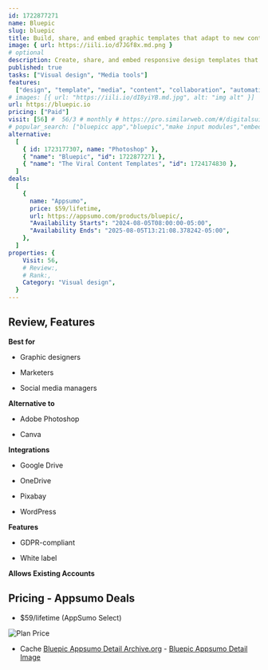 ```yaml
---
id: 1722877271
name: Bluepic
slug: bluepic
title: Build, share, and embed graphic templates that adapt to new content while preserving brand guidelines
image: { url: https://iili.io/d7JGf8x.md.png }
# optional
description: Create, share, and embed responsive design templates that automatically adapt to new contentCreate designs at scale with Bluepic’s simple form-based template editor, batch editor, and built-in API
published: true
tasks: ["Visual design", "Media tools"]
features:
  ["design", "template", "media", "content", "collaboration", "automation"]
# images: [{ url: "https://iili.io/dI8yiYB.md.jpg", alt: "img alt" }]
url: https://bluepic.io
pricing: ["Paid"]
visit: [56] #  56/3 # monthly # https://pro.similarweb.com/#/digitalsuite/websiteanalysis/home
# popular_search: ["bluepicc app","bluepic","make input modules","embed generator templates"]
alternative:
  [
    { id: 1723177307, name: "Photoshop" },
    { "name": "Bluepic", "id": 1722877271 },
    { "name": "The Viral Content Templates", "id": 1724174830 },
  ]
deals:
  [
    {
      name: "Appsumo",
      price: $59/lifetime,
      url: https://appsumo.com/products/bluepic/,
      "Availability Starts": "2024-08-05T08:00:00-05:00",
      "Availability Ends": "2025-08-05T13:21:08.378242-05:00",
    },
  ]
properties: {
    Visit: 56,
    # Review:,
    # Rank:,
    Category: "Visual design",
  }
---
```


## Review, Features

**Best for**

- Graphic designers

- Marketers

- Social media managers

**Alternative to**

- Adobe Photoshop

- Canva

**Integrations**

- Google Drive

- OneDrive

- Pixabay

- WordPress

**Features**

- GDPR-compliant

- White label

**Allows Existing Accounts**

## Pricing - Appsumo Deals

- $59/lifetime (AppSumo Select)

<Img src="https://iili.io/d73nDdX.png" alt="Plan Price" />

- Cache [Bluepic Appsumo Detail Archive.org](https://web.archive.org/web/*/https://appsumo.com/products/bluepic/) - [Bluepic Appsumo Detail Image](https://iili.io/d73ohYX.png)
